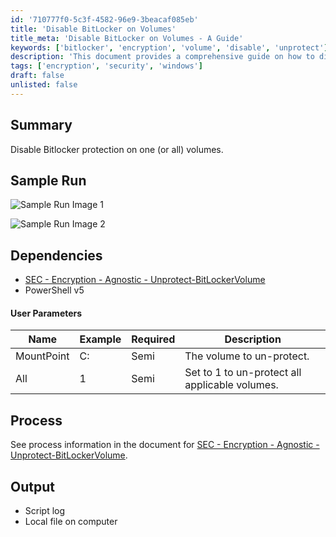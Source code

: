 ```yaml
---
id: '710777f0-5c3f-4582-96e9-3beacaf085eb'
title: 'Disable BitLocker on Volumes'
title_meta: 'Disable BitLocker on Volumes - A Guide'
keywords: ['bitlocker', 'encryption', 'volume', 'disable', 'unprotect']
description: 'This document provides a comprehensive guide on how to disable BitLocker protection on one or all volumes using a PowerShell script. It includes sample runs, user parameters, and dependencies required for execution.'
tags: ['encryption', 'security', 'windows']
draft: false
unlisted: false
---
```

## Summary

Disable Bitlocker protection on one (or all) volumes.

## Sample Run

![Sample Run Image 1](../../../static/img/Bitlocker---Remove-Volume/image_1.png)

![Sample Run Image 2](../../../static/img/Bitlocker---Remove-Volume/image_2.png)

## Dependencies

- [SEC - Encryption - Agnostic - Unprotect-BitLockerVolume](https://proval.itglue.com/DOC-5078775-8952850)
- PowerShell v5

#### User Parameters

| Name       | Example | Required | Description                                   |
|------------|---------|----------|-----------------------------------------------|
| MountPoint | C:      | Semi     | The volume to un-protect.                    |
| All        | 1       | Semi     | Set to 1 to un-protect all applicable volumes.|

## Process

See process information in the document for [SEC - Encryption - Agnostic - Unprotect-BitLockerVolume](https://proval.itglue.com/DOC-5078775-8952850).

## Output

- Script log
- Local file on computer












